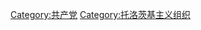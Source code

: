{{Commons category|Trotskyist organisations}}
{{main|各国托洛茨基主义组织列表}}
[[Category:共产党‎|Category:共产党‎]]
[[Category:托洛茨基主义组织|Category:托洛茨基主义组织]]
